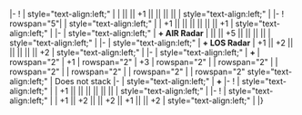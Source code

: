 {{Ship/EquipmentBonuses}}
|-
! {{RedGunLight}}{{EquipmentLink|12.7cm Twin Gun Mount Model B Kai 2}}
| style="text-align:left;" | 
| || || +1 || || || || 
| style="text-align:left;" | 
|-
! rowspan="5"| {{GreenGunDP}}{{EquipmentLink|12.7cm Twin Gun Mount Model B Kai 4 (Wartime Modification) + Anti-Aircraft Fire Director}}
| style="text-align:left;" | 
| +1 || || || || || || +1
| style="text-align:left;" | 
|-
| style="text-align:left;" | '''+ AIR Radar''' 
| || || +5 || || || || 
| style="text-align:left;" | 
|-
| style="text-align:left;" | '''+ LOS Radar''' 
| +1 || +2 || || || || || +2 
| style="text-align:left;" | 
|-
| style="text-align:left;" | '''+ {{EquipmentLink|61cm Triple (Oxygen) Torpedo Mount}}'''
| rowspan="2" | +1 
| rowspan="2" | +3 
| rowspan="2" | 
| rowspan="2" | 
| rowspan="2" | 
| rowspan="2" | 
| rowspan="2" | 
| rowspan="2" style="text-align:left;" | Does not stack
|-
| style="text-align:left;" | '''+ {{EquipmentLink|61cm Triple (Oxygen) Torpedo Mount Late Model}}'''
|-
! {{GreenGunDP}}{{EquipmentLink|5inch Single Gun Mount Mk.30 Kai + GFCS Mk.37}}
| style="text-align:left;" | 
| +1 || || || || || || 
| style="text-align:left;" | 
|-
! {{Skilled Lookout}}{{EquipmentLink|Skilled Lookouts}}
| style="text-align:left;" | 
| +1 || +2 || || +2 || +1 || || +2
| style="text-align:left;" | 
|}